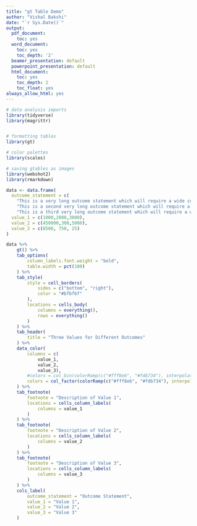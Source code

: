 ```yaml
---
title: "gt Table Demo"
author: "Vishal Bakshi"
date: "`r Sys.Date()`"
output:
  pdf_document:
    toc: yes
  word_document:
    toc: yes
    toc_depth: '2'
  beamer_presentation: default
  powerpoint_presentation: default
  html_document:
    toc: yes
    toc_depth: 2
    toc_float: yes
always_allow_html: yes
---
```


```r

# data analysis imports
library(tidyverse)
library(magrittr)


# formatting tables
library(gt)

# color palettes
library(scales)

# saving gtables as images
library(webshot2)
library(rmarkdown)
```

```r
data <- data.frame(
  outcome_statement = c(
    "This is a very long outcome statement which will require a wide column if it remains in one line",
    "This is a second very long outcome statement which will require a wide column if it remains in one line",
    "This is a third very long outcome statement which will require a wide column if it remains in one line"),
  value_1 = c(1000,2000,3000),
  value_2 = c(450000,300,5000),
  value_3 = c(8500, 750, 25)
)

data %>%
    gt() %>% 
    tab_options(
        column_labels.font.weight = "bold",
        table.width = pct(100)
    ) %>%
    tab_style(
        style = cell_borders(
            sides = c("bottom", "right"),
            color = "#bfbfbf"
        ),
        locations = cells_body(
            columns = everything(),
            rows = everything()
        )
    ) %>%
    tab_header(
        title = "Three Values for Different Outcomes"
    ) %>%
    data_color(
        columns = c(
            value_1, 
            value_2,
            value_3),
        #colors = col_bin(colorRamp(c("#fff8eb", "#fdb734"), interpolate="spline"), domain = c(0,5005), bins = 6)
        colors = col_factor(colorRamp(c("#fff8eb", "#fdb734"), interpolate="spline"), domain = NULL)
    ) %>% 
    tab_footnote(
        footnote = "Description of Value 1",
        locations = cells_column_labels(
            columns = value_1
        )
    ) %>%
    tab_footnote(
        footnote = "Description of Value 2",
        locations = cells_column_labels(
            columns = value_2
        )
    ) %>%
    tab_footnote(
        footnote = "Description of Value 3",
        locations = cells_column_labels(
            columns = value_3
        )
    ) %>%
    cols_label(
        outcome_statement = "Outcome Statement",
        value_1 = "Value 1",
        value_2 = "Value 2",
        value_3 = "Value 3"
    )

```
